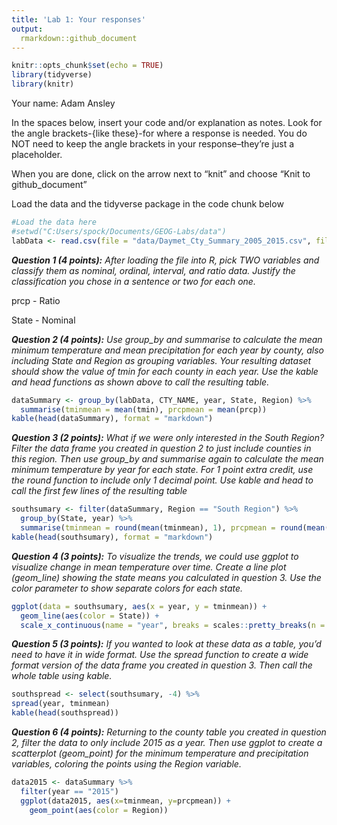 ```yaml
---
title: 'Lab 1: Your responses'
output:
  rmarkdown::github_document
---
```


```r
knitr::opts_chunk$set(echo = TRUE)
library(tidyverse)
library(knitr)
```

Your name: Adam Ansley

In the spaces below, insert your code and/or explanation as notes. Look for the angle brackets-{like these}-for where a response is needed. You do NOT need to keep the angle brackets in your response--they're just a placeholder.

When you are done, click on the arrow next to "knit" and choose "Knit to github_document"

Load the data and the tidyverse package in the code chunk below

```r
#Load the data here
#setwd("C:Users/spock/Documents/GEOG-Labs/data")
labData <- read.csv(file = "data/Daymet_Cty_Summary_2005_2015.csv", fileEncoding="UTF-8-BOM")
```

***Question 1 (4 points):** After loading the file into R, pick TWO variables and classify them as nominal, ordinal, interval, and ratio data. Justify the classification you chose in a sentence or two for each one.*

prcp - Ratio

State - Nominal

***Question 2 (4 points):** Use group_by and summarise to calculate the mean minimum temperature and mean precipitation for each year by county, also including State and Region as grouping variables. Your resulting dataset should show the value of tmin for each county in each year. Use the kable and head functions as shown above to call the resulting table.*

```r
dataSummary <- group_by(labData, CTY_NAME, year, State, Region) %>%
  summarise(tminmean = mean(tmin), prcpmean = mean(prcp))
kable(head(dataSummary), format = "markdown")
```

***Question 3 (2 points):** What if we were only interested in the South Region? Filter the data frame you created in question 2 to just include counties in this region. Then use group_by and summarise again to calculate the mean minimum temperature by year for each state. For 1 point extra credit, use the round function to include only 1 decimal point. Use kable and head to call the first few lines of the resulting table*

```r
southsumary <- filter(dataSummary, Region == "South Region") %>%
  group_by(State, year) %>%
  summarise(tminmean = round(mean(tminmean), 1), prcpmean = round(mean(prcpmean), 1))
kable(head(southsumary), format = "markdown")
```

***Question 4 (3 points):** To visualize the trends, we could use ggplot to visualize change in mean temperature over time. Create a line plot (geom_line) showing the state means you calculated in question 3. Use the color parameter to show separate colors for each state.*

```r
ggplot(data = southsumary, aes(x = year, y = tminmean)) + 
  geom_line(aes(color = State)) + 
  scale_x_continuous(name = "year", breaks = scales::pretty_breaks(n = 11), labels = waiver())
```

***Question 5 (3 points):** If you wanted to look at these data as a table, you'd need to have it in wide format. Use the spread function to create a wide format version of the data frame you created in question 3. Then call the whole table using kable.*

```r
southspread <- select(southsumary, -4) %>%
spread(year, tminmean)
kable(head(southspread))
```

***Question 6 (4 points):** Returning to the county table you created in question 2, filter the data to only include 2015 as a year. Then use ggplot to create a scatterplot (geom_point) for the minimum temperature and precipitation variables, coloring the points using the Region variable.*

```r
data2015 <- dataSummary %>%
  filter(year == "2015")
  ggplot(data2015, aes(x=tminmean, y=prcpmean)) +
    geom_point(aes(color = Region))
```
